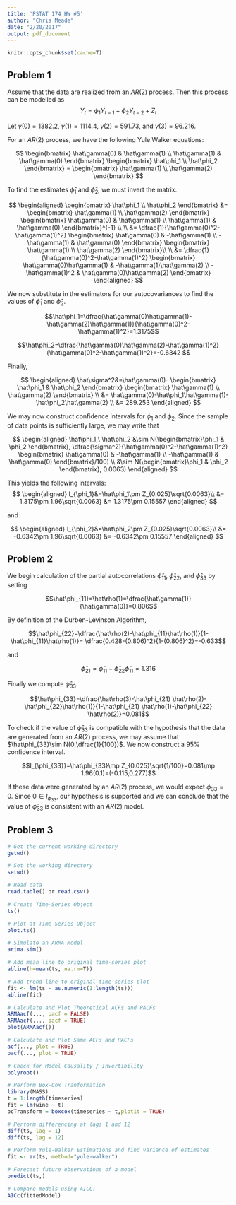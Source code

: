 ```yaml
---
title: 'PSTAT 174 HW #5'
author: "Chris Meade"
date: "2/20/2017"
output: pdf_document
---
```

```r
knitr::opts_chunk$set(cache=T)
```

## Problem 1

Assume that the data are realized from an $AR(2)$ process. Then this process can be modelled as $$Y_t=\phi_1 Y_{t-1}+\phi_2 Y_{t-2} + Z_t$$

Let $\hat\gamma(0)=1382.2$, $\hat\gamma(1)=1114.4$, $\hat\gamma(2)=591.73$, and $\hat\gamma(3)=96.216$.

For an $AR(2)$ process, we have the following Yule Walker equations:

$$
\begin{bmatrix}
    \hat\gamma(0) & \hat\gamma(1) \\
    \hat\gamma(1) & \hat\gamma(0)
\end{bmatrix}
\begin{bmatrix}
    \hat\phi_1 \\
    \hat\phi_2
\end{bmatrix}
=
\begin{bmatrix}
    \hat\gamma(1) \\
    \hat\gamma(2)
\end{bmatrix}
$$

To find the estimates $\hat\phi_1$ and $\hat\phi_2$, we must invert the matrix.

$$
\begin{aligned}
\begin{bmatrix}
    \hat\phi_1 \\
    \hat\phi_2
\end{bmatrix}
&=
\begin{bmatrix}
    \hat\gamma(1) \\
    \hat\gamma(2)
\end{bmatrix}
\begin{bmatrix}
    \hat\gamma(0) & \hat\gamma(1) \\
    \hat\gamma(1) & \hat\gamma(0)
\end{bmatrix}^{-1} \\ \\
&=
\dfrac{1}{\hat\gamma(0)^2-\hat\gamma(1)^2}
\begin{bmatrix}
    \hat\gamma(0) & -\hat\gamma(1) \\
    -\hat\gamma(1) & \hat\gamma(0)
\end{bmatrix}
\begin{bmatrix}
    \hat\gamma(1) \\
    \hat\gamma(2)
\end{bmatrix}\\ \\
&=
\dfrac{1}{\hat\gamma(0)^2-\hat\gamma(1)^2}
\begin{bmatrix}
    \hat\gamma(0)\hat\gamma(1) & -\hat\gamma(1)\hat\gamma(2) \\
    -\hat\gamma(1)^2 & \hat\gamma(0)\hat\gamma(2)
\end{bmatrix}
\end{aligned}
$$

We now substitute in the estimators for our autocovariances to find the values of $\hat\phi_1$ and $\hat\phi_2$.

$$\hat\phi_1=\dfrac{\hat\gamma(0)\hat\gamma(1)-\hat\gamma(2)\hat\gamma(1)}{\hat\gamma(0)^2-\hat\gamma(1)^2}=1.3175$$

$$\hat\phi_2=\dfrac{\hat\gamma(0)\hat\gamma(2)-\hat\gamma(1)^2}{\hat\gamma(0)^2-\hat\gamma(1)^2}=-0.6342
$$

Finally,

$$
\begin{aligned}
\hat\sigma^2&=\hat\gamma(0)-
\begin{bmatrix}
    \hat\phi_1 & \hat\phi_2
\end{bmatrix}
\begin{bmatrix}
    \hat\gamma(1) \\
    \hat\gamma(2)
\end{bmatrix} \\ 
&= \hat\gamma(0)-\hat\phi_1\hat\gamma(1)-\hat\phi_2\hat\gamma(2) \\
&= 289.253
\end{aligned}
$$

We may now construct confidence intervals for $\phi_1$ and $\phi_2$. Since the sample of data points is sufficiently large, we may write that 

$$ 
\begin{aligned}
\hat\phi_1,\ \hat\phi_2 &\sim N(\begin{bmatrix}\phi_1 & \phi_2 \end{bmatrix},
\dfrac{\sigma^2}{\hat\gamma(0)^2-\hat\gamma(1)^2}
\begin{bmatrix}
    \hat\gamma(0) & -\hat\gamma(1) \\
    -\hat\gamma(1) & \hat\gamma(0)
\end{bmatrix}/100) \\
&\sim N(\begin{bmatrix}\phi_1 & \phi_2 \end{bmatrix}, 0.0063)
\end{aligned}
$$

This yields the following intervals:
$$
\begin{aligned}
I_{\phi_1}&=\hat\phi_1\pm Z_{0.025}\sqrt{0.0063}\\
&= 1.3175\pm 1.96\sqrt{0.0063}
&= 1.3175\pm 0.15557
\end{aligned}
$$

and

$$ 
\begin{aligned}
I_{\phi_2}&=\hat\phi_2\pm Z_{0.025}\sqrt{0.0063}\\
&= -0.6342\pm 1.96\sqrt{0.0063}
&= -0.6342\pm 0.15557
\end{aligned}
$$

## Problem 2

We begin calculation of the partial autocorrelations $\hat\phi_{11}$, $\hat\phi_{22}$, and $\hat\phi_{33}$ by setting 

$$\hat\phi_{11}=\hat\rho(1)=\dfrac{\hat\gamma(1)}{\hat\gamma(0)}=0.806$$

By definition of the Durben-Levinson Algorithm,

$$\hat\phi_{22}=\dfrac{\hat\rho(2)-\hat\phi_{11}\hat\rho(1)}{1-\hat\phi_{11}\hat\rho(1)}=
\dfrac{0.428-(0.806)^2}{1-(0.806)^2}=-0.633$$

and

$$\hat\phi_{21}=\hat\phi_{11}-\hat\phi_{22}\hat\phi_{11}=1.316$$

Finally we compute $\hat\phi_{33}$.

$$\hat\phi_{33}=\dfrac{\hat\rho(3)-\hat\phi_{21} \hat\rho(2)-\hat\phi_{22}\hat\rho(1)}{1-\hat\phi_{21} \hat\rho(1)-\hat\phi_{22} \hat\rho(2)}=0.081$$

To check if the value of $\hat\phi_{33}$ is compatible with the hypothesis that the data are generated from an $AR(2)$ process, we may assume that $\hat\phi_{33}\sim N(0,\dfrac{1}{100})$. We now construct a $95\%$ confidence interval.

$$I_{\phi_{33}}=\hat\phi_{33}\mp Z_{0.025}\sqrt{1/100}=0.081\mp 1.96(0.1)=(-0.115,0.277)$$

If these data were generated by an $AR(2)$ process, we would expect $\phi_{33}=0$. Since $0\in I_{\phi_{33}}$, our hypothesis is supported and we can conclude that the value of $\hat\phi_{33}$ is consistent with an $AR(2)$ model.

## Problem 3

```r
# Get the current working directory
getwd()

# Set the working directory
setwd()

# Read data
read.table() or read.csv()

# Create Time-Series Object
ts()

# Plot at Time-Series Object
plot.ts()

# Simulate an ARMA Model
arima.sim()

# Add mean line to original time-series plot
abline(h=mean(ts, na.rm=T))

# Add trend line to original time-series plot
fit <- lm(ts ~ as.numeric(1:length(ts))) 
abline(fit)

# Calculate and Plot Theoretical ACFs and PACFs
ARMAacf(..., pacf = FALSE)
ARMAacf(..., pacf = TRUE)
plot(ARMAacf())

# Calculate and Plot Same ACFs and PACFs
acf(..., plot = TRUE)
pacf(..., plot = TRUE)

# Check for Model Causality / Invertibility
polyroot()

# Perform Box-Cox Tranformation
library(MASS)
t = 1:length(timeseries)
fit = lm(wine ~ t)
bcTransform = boxcox(timeseries ~ t,plotit = TRUE)

# Perform differencing at lags 1 and 12
diff(ts, lag = 1)
diff(ts, lag = 12)

# Perform Yule-Walker Estimations and find variance of estimates
fit <- ar(ts, method="yule-walker")

# Forecast future observations of a model
predict(ts,)

# Compare models using AICC:
AICc(fittedModel)
```